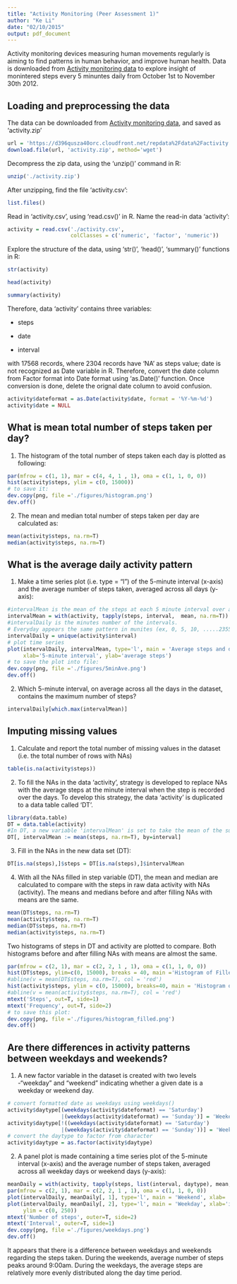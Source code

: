 ```yaml
---
title: "Activity Monitoring (Peer Assessment 1)"
author: "Ke Li"
date: "02/10/2015"
output: pdf_document
---
```

Activity monitoring devices measuring human movements regularly is aiming to find patterns in human behavior, and improve human health. 
Data is downloaded from [Activity monitoring data](https://d396qusza40orc.cloudfront.net/repdata%2Fdata%2Factivity.zip) to explore insight of monintered steps every 5 minuntes daily from October 1st to November 30th 2012.

## Loading and preprocessing the data

The data can be downloaded from [Activity monitoring data](https://d396qusza40orc.cloudfront.net/repdata%2Fdata%2Factivity.zip), and saved as 'activity.zip'

```r
url = 'https://d396qusza40orc.cloudfront.net/repdata%2Fdata%2Factivity.zip'
download.file(url, 'activity.zip', method='wget')
```
Decompress the zip data, using the 'unzip()' command in R:
```r
unzip('./activity.zip')
```
After unzipping, find the file 'activity.csv':
```r
list.files()
```
Read in 'activity.csv', using 'read.csv()' in R. Name the read-in data 'activity':
```r
activity = read.csv('./activity.csv',
                    colClasses = c('numeric', 'factor', 'numeric'))
```
Explore the structure of the data, using 'str()', 'head()', 'summary()' functions in R:
```r
str(activity)
```

```r
head(activity)
```
```r
summary(activity)
```

Therefore, data 'activity' contains three variables:

* steps

* date

* interval

with 17568 records, where 2304 records have 'NA' as steps value; date is not recognized as Date variable in R. Therefore, convert the date column from Factor format into Date format using 'as.Date()' function. Once conversion is done, delete the orignal date column to avoid confusion.
```r
activity$dateformat = as.Date(activity$date, format = '%Y-%m-%d')
activity$date = NULL
```
## What is mean total number of steps taken per day?
1. The histogram of the total number of steps taken each day is plotted as following:
```r
par(mfrow = c(1, 1), mar = c(4, 4, 1 , 1), oma = c(1, 1, 0, 0))
hist(activity$steps, ylim = c(0, 15000))
# to save it:
dev.copy(png, file ='./figures/histogram.png')
dev.off()
```
2. The mean and median total number of steps taken per day are calculated as:
```r
mean(activity$steps, na.rm=T)
median(activity$steps, na.rm=T)
```
##  What is the average daily activity pattern
1. Make a time series plot (i.e. type = "l") of the 5-minute interval (x-axis) and the average number of steps taken, averaged across all days (y-axis):
```r
#intervalMean is the mean of the steps at each 5 minute interval over all the days
intervalMean = with(activity, tapply(steps, interval,  mean, na.rm=T))
#intervalDaily is the minutes number of the intervals. 
# Everyday appears the same pattern in munites (ex, 0, 5, 10, .....2355)
intervalDaily = unique(activity$interval)
# plot time series
plot(intervalDaily, intervalMean, type='l', main = 'Average steps and daily interval',
     xlab='5-minute interval', ylab='average steps')
# to save the plot into file:
dev.copy(png, file ='./figures/5minAve.png')
dev.off()
```

2. Which 5-minute interval, on average across all the days in the dataset, contains the maximum number of steps?
```r
intervalDaily[which.max(intervalMean)]
```
## Imputing missing values
1. Calculate and report the total number of missing values in the dataset (i.e. the total number of rows with NAs)
```r
table(is.na(activity$steps))
```

2. To fill the NAs in the data 'activity', strategy is developed to replace NAs with the average steps at the minute interval when the step is recorded over the days. To develop this strategy, the data 'activity' is duplicated to a data table called 'DT'.
```r
library(data.table)
DT = data.table(activity)
#In DT, a new variable 'intervalMean' is set to take the mean of the subsets of records, categorized by interval values
DT[, intervalMean := mean(steps, na.rm=T), by=interval]
```
3. Fill in the NAs in the new data set (DT):
```r
DT[is.na(steps),]$steps = DT[is.na(steps),]$intervalMean
```

4. With all the NAs filled in step variable (DT), the mean and median are calculated to compare with the steps in raw data activity with NAs (activity). The means and medians before and after filling NAs with means are the same.
```r
mean(DT$steps, na.rm=T)
mean(activity$steps, na.rm=T)
median(DT$steps, na.rm=T)
median(activity$steps, na.rm=T)
```
Two histograms of steps in DT and activity are plotted to compare. Both histograms before and after filling NAs with means are almost the same. 
```r
par(mfrow = c(2, 1), mar = c(2, 2, 1 , 1), oma = c(1, 1, 0, 0))
hist(DT$steps, ylim=c(0, 15000), breaks = 40, main ='Histogram of Filled-in Data')
#abline(v = mean(DT$steps, na.rm=T), col = 'red')
hist(activity$steps, ylim = c(0, 15000), breaks=40, main = 'Histogram of raw Data')
#abline(v = mean(activity$steps, na.rm=T), col = 'red')
mtext('Steps', out=T, side=1)
mtext('Frequency', out=T, side=2)
# to save this plot:
dev.copy(png, file ='./figures/histogram_filled.png')
dev.off()
```
## Are there differences in activity patterns between weekdays and weekends?
1. A new factor variable in the dataset is created with two levels -"weekday" and "weekend" indicating whether a given date is a weekday or weekend day.
```r
# convert formatted date as weekdays using weekdays()
activity$daytype[(weekdays(activity$dateformat) == 'Saturday')
                 |(weekdays(activity$dateformat) == 'Sunday')] = 'Weekend'
activity$daytype[!((weekdays(activity$dateformat) == 'Saturday')
                 |(weekdays(activity$dateformat) == 'Sunday'))] = 'Weekday'
# convert the daytype to factor from character
activity$daytype = as.factor(activity$daytype)
```
2. A panel plot is made containing a time series plot of the 5-minute interval (x-axis) and the average number of steps taken, averaged across all weekday days or weekend days (y-axis):
```r
meanDaily = with(activity, tapply(steps, list(interval, daytype), mean, na.rm=T))
par(mfrow = c(2, 1), mar = c(2, 2, 1 , 1), oma = c(1, 1, 0, 0))
plot(intervalDaily, meanDaily[, 1], type='l', main = 'Weekend', xlab= '', ylim = c(0, 250))
plot(intervalDaily, meanDaily[, 2], type='l', main = 'Weekday', xlab='interval',
     ylim = c(0, 250))
mtext('Number of steps', outer=T, side=2)
mtext('Interval', outer=T, side=1)
dev.copy(png, file ='./figures/weekdays.png')
dev.off()
```
It appears that there is a difference between weekdays and weekends regarding the steps taken. During the weekends, average number of steps peaks around 9:00am. During the weekdays, the average steps are relatively more evenly distributed along the day time period. 
